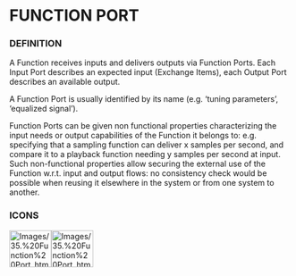 
= FUNCTION PORT =

=== DEFINITION ===

A Function receives inputs and delivers outputs via Function Ports. Each Input Port describes an expected input (Exchange Items), each Output Port describes an available output.


A Function Port is usually identified by its name (e.g. &lsquo;tuning parameters&rsquo;, &lsquo;equalized signal&rsquo;).


Function Ports can be given non functional properties characterizing the input needs or output capabilities of the Function it belongs to: e.g. specifying that a sampling function can deliver x samples per second, and compare it to a playback function needing y samples per second at input. Such non-functional properties allow securing the external use of the Function w.r.t. input and output flows: no consistency check would be possible when reusing it elsewhere in the system or from one system to another.


=== ICONS ===

[[Image:Images/35.%20Function%20Port_html_mb471f13.png|75x66px]][[Image:Images/35.%20Function%20Port_html_e035d14.png|75x66px]]


<br>

